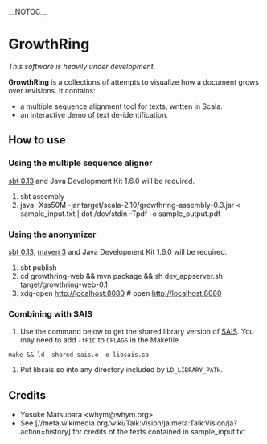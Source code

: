 __NOTOC__
= GrowthRing =
''This software is heavily under development.''

'''GrowthRing''' is a collections of attempts to visualize how a
document grows over revisions. It contains:
* a multiple sequence alignment tool for texts, written in Scala.
* an interactive demo of text de-identification.

== How to use ==

=== Using the multiple sequence aligner ===
[http://www.scala-sbt.org/ sbt 0.13] and Java Development Kit 1.6.0 will be required.
# sbt assembly
# java -Xss50M -jar target/scala-2.10/growthring-assembly-0.3.jar < sample_input.txt | dot /dev/stdin -Tpdf -o sample_output.pdf

=== Using the anonymizer ===
[http://www.scala-sbt.org/ sbt 0.13], [https://maven.apache.org/ maven 3] and Java Development Kit 1.6.0 will be required.
# sbt publish
# cd growthring-web && mvn package && sh dev_appserver.sh target/growthring-web-0.1
# xdg-open http://localhost:8080 # open http://localhost:8080

=== Combining with SAIS ===
# Use the command below to get the shared library version of [https://sites.google.com/site/yuta256/sais SAIS].  You may need to add <code>-fPIC</code> to <code>CFLAGS</code> in the Makefile.
 make && ld -shared sais.o -o libsais.so
# Put libsais.so into any directory included by <code>LD_LIBRARY_PATH</code>.

== Credits ==
* Yusuke Matsubara <nowiki><whym@whym.org></nowiki>
* See [//meta.wikimedia.org/wiki/Talk:Vision/ja meta:Talk:Vision/ja?action=history] for credits of the texts contained in sample_input.txt
